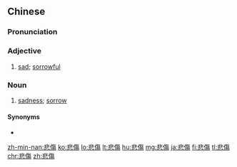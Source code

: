 {{also|悲伤}}
==Chinese==
{{zh-forms|s=悲伤}}

===Pronunciation===
{{zh-pron
|m=bēishāng
|c=bei1 soeng1
|h=pfs=pî-sông
|mn=pi-siong
|cat=a,n
}}

===Adjective===
{{zh-adj}}

# [[sad]]; [[sorrowful]]

===Noun===
{{zh-noun}}

# [[sadness]]; [[sorrow]]

====Synonyms====
* {{zh-l|傷悲}}

[[zh-min-nan:悲傷]]
[[ko:悲傷]]
[[lo:悲傷]]
[[lt:悲傷]]
[[hu:悲傷]]
[[mg:悲傷]]
[[ja:悲傷]]
[[fi:悲傷]]
[[tl:悲傷]]
[[chr:悲傷]]
[[zh:悲傷]]